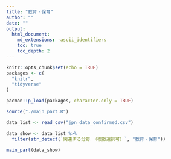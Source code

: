 ```yaml
---
title: "教育・保育"
author: ""
date: ""
output:
  html_document:
    md_extensions: -ascii_identifiers
    toc: true
    toc_depth: 2
---
```


```r
knitr::opts_chunk$set(echo = TRUE)
packages <- c(
  "knitr",
  "tidyverse"
)

pacman::p_load(packages, character.only = TRUE)

source("./main_part.R")
```

```r

data_list <- read_csv("jpn_data_confirmed.csv")

data_show <- data_list %>% 
  filter(str_detect(`関連する分野 （複数選択可）`, "教育・保育"))

```

```r

main_part(data_show)

```


